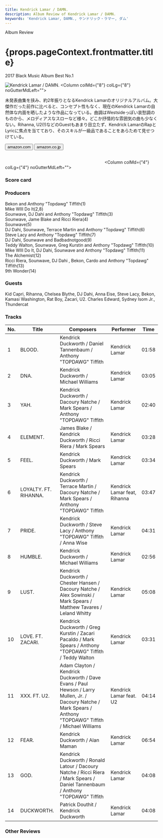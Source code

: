```yaml
---
title: Kendrick Lamar / DAMN.
description: Album Review of Kendrick Lamar / DAMN.
keywords: 'Kendrick Lamar, DAMN., ケンドリック・ラマー, ダム'
---
```





<p className="largeP">Album Review</p>
<h1 className="h1--no--margin">{props.pageContext.frontmatter.title}</h1>
<p className="largeP"><Link to="/best50/2017/">2017 Black Music Album Best No.1</Link></p>

<Row  className="image-card-group">
	<Column colMd={"4"} colLg={"4"} noGutterMdLeft="">
       <ImageCard>

![Kendrick Lamar / DAMN.](../../images/cd/kendricklamar5L.jpg) 
</ImageCard>
	</Column>
	<Column colMd={"8"} colLg={"8"} noGutterMdLeft="">
	<p>
	未発表曲集を挟み、約2年振りとなるKendrick Lamarのオリジナルアルバム。大傑作だった前作に比べると、コンセプト性もなく、現在のKendrick Lamarの自然体な内面を晒したような作品になっている。曲調はWestsideっぽい哀愁調のものから、メロディアスなスローなど様々。どこか抒情的な雰囲気の曲も少なくない。Rihanna, U2(!)などのGuestもあまり目立たず、Kendrick LamarのRapとLyricに焦点を当てており、そのスキルが一級品であることをあらためて見せつけている。
	</p>
	<div>
	  <Button href="https://amzn.to/2C1mSwl" kind="primary" size="small" renderIcon={ArrowUpRight24}>
      amazon.com
      </Button>
      <Button href="https://amzn.to/32hmDaU" kind="secondary" size="small" renderIcon={ArrowUpRight24}>
      amazon.co.jp
      </Button>
	</div>
	<a href="https://geo.music.apple.com/jp/album/damn/1440881047?mt=1&app=music&ls=1&at=11lcug" style="display:inline-block;overflow:hidden;background:url(https://linkmaker.itunes.apple.com/ja-jp/lockup.svg?releaseDate=2017-04-14&kind=album&bubble=apple_music&style=mono-black) no-repeat;width:180px;height:45px;"></a>
	<a href="https://geo.music.apple.com/jp/album/damn/1440881047?app=itunes&at=11lcug" style="display:inline-block;overflow:hidden;background:url(https://linkmaker.itunes.apple.com/ja-jp/badge-lrg.svg?releaseDate=2017-04-14T00:00:00Z&kind=album&bubble=itunes_music) no-repeat;width:140px;height:45px;"></a>
	</Column>
</Row>
<Row >
	<Column colMd={"4"} colLg={"4"} noGutterMdLeft="">
<div>
    <h3>Score card</h3>
	<SliderJS1 value="1" />
    <SliderJS2 value="2" />
	<SliderJS3 value="2" />
    <SliderJS4 value="9" />
</div>
</Column>
<Column colMd={"8"} colLg={"8"} noGutterMdLeft="">
<div>
<h3>Producers</h3>
<p>
Bekon and Anthony "Topdawg" Tiffith(1)
<br/>Mike WIll Do It(2,8)
<br/>Sounwave, DJ Dahi and Anthony "Topdawg" Tiffith(3)
<br/>Sounwave, Jame Blake and Ricci Riera(4)
<br/>Sounwave(5)
<br/>DJ Dahi, Sounwave, Terrace Martin and Anthony "Topdawg" Tiffith(6)
<br/>Steve Lacy and Anthony "Topdawg" Tiffith(7)
<br/>DJ Dahi, Sounwave and Badbadnotgood(9)
<br/>Teddy Walton, Sounwave, Greg Kurstin and Anthony "Topdawg" Tiffith(10)
<br/>Mike WIll Do It, DJ Dahi, Sounwave and Anthony "Topdawg" Tiffith(11)
<br/>The Alchemist(12)
<br/>Ricci Riera, Sounwave, DJ Dahi , Bekon, Cardo and Anthony "Topdawg" Tiffith(13)
<br/>9th Wonder(14)
</p>
<h3>Guests</h3>
<p>
Kid Capri, Rihanna, Chelsea Blythe, DJ Dahi, Anna Eise, Steve Lacy, Bekon, Kamasi Washington, Rat Boy, Zacari, U2. Charles Edward, Sydney Isom Jr., Thundercat
</p>
</div>
</Column>
</Row>

<h3>Tracks</h3>

| No. |	 Title                |	 Composers                                                                                                                                                     |	 Performer                |	 Time |
| --- |	--------------------- | -------------------------------------------------------------------------------------------------------------------------------------------------------------- | ---------------------------- | ----- |
| 1	  |	BLOOD.                | Kendrick Duckworth / Daniel Tannenbaum / Anthony "TOPDAWG" Tiffith                                                                                             | Kendrick Lamar               |	01:58 |
| 2	  |	DNA.                  | Kendrick Duckworth / Michael Williams                                                                                                                          | Kendrick Lamar               |	03:05 |
| 3	  |	YAH.                  | Kendrick Duckworth / Dacoury Natche / Mark Spears / Anthony "TOPDAWG" Tiffith                                                                                  | Kendrick Lamar               |	02:40 |
| 4	  |	ELEMENT.              | James Blake / Kendrick Duckworth / Ricci Riera / Mark Spears                                                                                                   | Kendrick Lamar               |	03:28 |
| 5	  |	FEEL.                 | Kendrick Duckworth / Mark Spears                                                                                                                               | Kendrick Lamar               |	03:34 |
| 6	  |	LOYALTY. FT. RIHANNA. | Kendrick Duckworth / Terrace Martin / Dacoury Natche / Mark Spears / Anthony "TOPDAWG" Tiffith                                                                 | Kendrick Lamar feat, Rihanna |	03:47 |
| 7	  |	PRIDE.                | Kendrick Duckworth / Steve Lacy / Anthony "TOPDAWG" Tiffith / Anna Wise                                                                                        | Kendrick Lamar               |	04:31 |
| 8	  |	HUMBLE.               | Kendrick Duckworth / Michael Williams                                                                                                                          | Kendrick Lamar               |	02:56 |
| 9	  |	LUST.                 | Kendrick Duckworth / Chester Hansen / Dacoury Natche / Alex Sowinski / Mark Spears / Matthew Tavares / Leland Whitty                                           | Kendrick Lamar               |	05:08 |
| 10  |	LOVE. FT. ZACARI.     | Kendrick Duckworth / Greg Kurstin / Zacari Pacaldo / Mark Spears / Anthony "TOPDAWG" Tiffith / Teddy Walton                                                    | Kendrick Lamar               |	03:31 |
| 11  |	XXX. FT. U2.          | Adam Clayton / Kendrick Duckworth / Dave Evans / Paul Hewson / Larry Mullen, Jr. / Dacoury Natche / Mark Spears / Anthony "TOPDAWG" Tiffith / Michael Williams | Kendrick Lamar feat. U2      |	04:14 |
| 12  |	FEAR.                 | Kendrick Duckworth / Alan Maman                                                                                                                                | Kendrick Lamar               |	06:54 |
| 13  |	GOD.                  | Kendrick Duckworth / Ronald Latour / Dacoury Natche / Ricci Riera / Mark Spears / Daniel Tannenbaum / Anthony "TOPDAWG" Tiffith                                | Kendrick Lamar               |	04:08 |
| 14  |	DUCKWORTH.            | Patrick Douthit / Kendrick Duckworth                                                                                                                           | Kendrick Lamar               |	04:08 |

<h3>Other Reviews</h3>

<Row>
<Column colMd={3} colLg={3} noGutterMdLeft>
<Review1 />
</Column>
</Row>

<Row>
<Column colMd={3} colLg={3} noGutterMdLeft>
<Review2 />
</Column>
</Row>